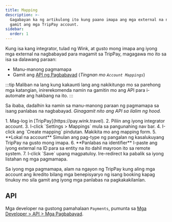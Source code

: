 ```yaml
---
title: Mapping
description: >-
  Gagabayan ka ng artikulong ito kung paano imapa ang mga external na nagbabayad
  gamit ang mga TripPay account.
sidebar:
  order: 1
---
```


Kung isa kang integrator, tulad ng Wink, at gusto mong imapa ang iyong mga external na nagbabayad para magamit sa TripPay, magagawa mo ito sa isa sa dalawang paraan:

* Manu-manong pagmamapa
* Gamit ang [API ng Pagbabayad](/developers/apis/#payment-api) (*Tingnan mo `Account Mappings`*)

:::tip
Maliban na lang kung kakaunti lang ang nakikitungo mo sa parehong mga katangian, inirerekomenda namin na gamitin mo ang API para i-automate ang hakbang na ito.
:::

Sa ibaba, dadalhin ka namin sa manu-manong paraan ng pagmamapa sa isang panlabas na nagbabayad. *Ginagamit nito ang API sa ilalim ng hood.*

<Steps>
  1. Mag-log in [TripPay](https://pay.wink.travel).
  2. Piliin ang iyong integrator account.
  3. I-click `Settings > Mappings` mula sa pangunahing nav bar.
  4. I-click ang `Create mapping` pindutan. Makikita mo ang mapping form.
  5. **Lokal na account** Simulan ang pag-type ng pangalan ng kasalukuyang TripPay na gusto mong imapa.
  6. **Panlabas na identifier** I-paste ang iyong external na ID para sa entity na ito dahil mayroon ito sa remote system.
  7. I-click `Save` upang magpatuloy. Ire-redirect ka pabalik sa iyong listahan ng mga pagmamapa.
</Steps>


Sa iyong mga pagmamapa, alam na ngayon ng TripPay kung aling mga account ang ikredito bilang mga benepisyaryo ng isang booking kapag tinukoy mo sila gamit ang iyong mga panlabas na pagkakakilanlan.

## API

Mga developer na gustong pamahalaan `Payments`, pumunta sa [Mga Developer > API > Mga Pagbabayad](/developers/apis/#payment-api).

